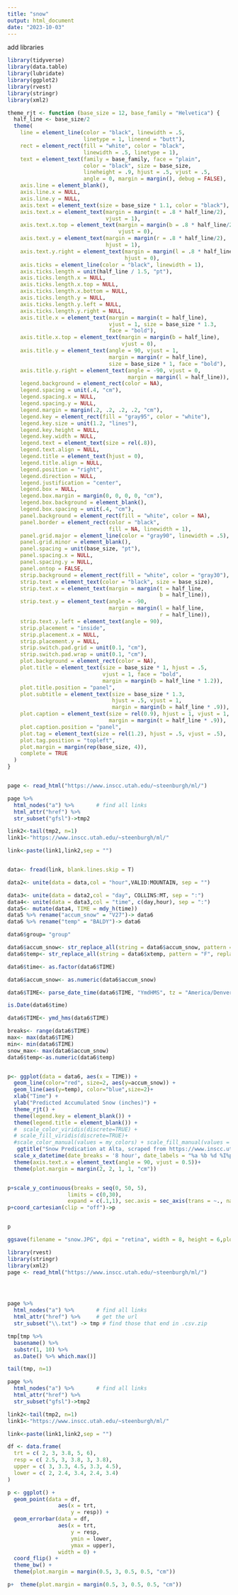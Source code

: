 ```yaml
---
title: "snow"
output: html_document
date: "2023-10-03"
---
```

add libraries

```r
library(tidyverse)
library(data.table)
library(lubridate)
library(ggplot2)
library(rvest)
library(stringr)
library(xml2)
```
```r
theme_rjt <- function (base_size = 12, base_family = "Helvetica") {
  half_line <- base_size/2
  theme(
    line = element_line(color = "black", linewidth = .5,
                        linetype = 1, lineend = "butt"),
    rect = element_rect(fill = "white", color = "black",
                        linewidth = .5, linetype = 1),
    text = element_text(family = base_family, face = "plain",
                        color = "black", size = base_size,
                        lineheight = .9, hjust = .5, vjust = .5,
                        angle = 0, margin = margin(), debug = FALSE),
    axis.line = element_blank(),
    axis.line.x = NULL,
    axis.line.y = NULL,
    axis.text = element_text(size = base_size * 1.1, color = "black"),
    axis.text.x = element_text(margin = margin(t = .8 * half_line/2),
                               vjust = 1),
    axis.text.x.top = element_text(margin = margin(b = .8 * half_line/2),
                                   vjust = 0),
    axis.text.y = element_text(margin = margin(r = .8 * half_line/2),
                               hjust = 1),
    axis.text.y.right = element_text(margin = margin(l = .8 * half_line/2),
                                     hjust = 0),
    axis.ticks = element_line(color = "black", linewidth = 1),
    axis.ticks.length = unit(half_line / 1.5, "pt"),
    axis.ticks.length.x = NULL,
    axis.ticks.length.x.top = NULL,
    axis.ticks.length.x.bottom = NULL,
    axis.ticks.length.y = NULL,
    axis.ticks.length.y.left = NULL,
    axis.ticks.length.y.right = NULL,
    axis.title.x = element_text(margin = margin(t = half_line),
                                vjust = 1, size = base_size * 1.3,
                                face = "bold"),
    axis.title.x.top = element_text(margin = margin(b = half_line),
                                    vjust = 0),
    axis.title.y = element_text(angle = 90, vjust = 1,
                                margin = margin(r = half_line),
                                size = base_size * 1, face = "bold"),
    axis.title.y.right = element_text(angle = -90, vjust = 0,
                                      margin = margin(l = half_line)),
    legend.background = element_rect(color = NA),
    legend.spacing = unit(.4, "cm"),
    legend.spacing.x = NULL,
    legend.spacing.y = NULL,
    legend.margin = margin(.2, .2, .2, .2, "cm"),
    legend.key = element_rect(fill = "gray95", color = "white"),
    legend.key.size = unit(1.2, "lines"),
    legend.key.height = NULL,
    legend.key.width = NULL,
    legend.text = element_text(size = rel(.8)),
    legend.text.align = NULL,
    legend.title = element_text(hjust = 0),
    legend.title.align = NULL,
    legend.position = "right",
    legend.direction = NULL,
    legend.justification = "center",
    legend.box = NULL,
    legend.box.margin = margin(0, 0, 0, 0, "cm"),
    legend.box.background = element_blank(),
    legend.box.spacing = unit(.4, "cm"),
    panel.background = element_rect(fill = "white", color = NA),
    panel.border = element_rect(color = "black",
                                fill = NA, linewidth = 1),
    panel.grid.major = element_line(color = "gray90", linewidth = .5),
    panel.grid.minor = element_blank(),
    panel.spacing = unit(base_size, "pt"),
    panel.spacing.x = NULL,
    panel.spacing.y = NULL,
    panel.ontop = FALSE,
    strip.background = element_rect(fill = "white", color = "gray30"),
    strip.text = element_text(color = "black", size = base_size),
    strip.text.x = element_text(margin = margin(t = half_line,
                                                b = half_line)),
    strip.text.y = element_text(angle = -90,
                                margin = margin(l = half_line,
                                                r = half_line)),
    strip.text.y.left = element_text(angle = 90),
    strip.placement = "inside",
    strip.placement.x = NULL,
    strip.placement.y = NULL,
    strip.switch.pad.grid = unit(0.1, "cm"),
    strip.switch.pad.wrap = unit(0.1, "cm"),
    plot.background = element_rect(color = NA),
    plot.title = element_text(size = base_size * 1, hjust = .5,
                              vjust = 1, face = "bold",
                              margin = margin(b = half_line * 1.2)),
    plot.title.position = "panel",
    plot.subtitle = element_text(size = base_size * 1.3,
                                 hjust = .5, vjust = 1,
                                 margin = margin(b = half_line * .9)),
    plot.caption = element_text(size = rel(0.9), hjust = 1, vjust = 1,
                                margin = margin(t = half_line * .9)),
    plot.caption.position = "panel",
    plot.tag = element_text(size = rel(1.2), hjust = .5, vjust = .5),
    plot.tag.position = "topleft",
    plot.margin = margin(rep(base_size, 4)),
    complete = TRUE
  )
}
```







```r

```



```r
page <- read_html("https://www.inscc.utah.edu/~steenburgh/ml/")

page %>%
  html_nodes("a") %>%       # find all links
  html_attr("href") %>%
  str_subset("gfsl")->tmp2

link2<-tail(tmp2, n=1)
link1<-"https://www.inscc.utah.edu/~steenburgh/ml/"

link<-paste(link1,link2,sep = "")


data<- fread(link, blank.lines.skip = T)

data2<- unite(data = data,col = "hour",VALID:MOUNTAIN, sep = "")

data3<- unite(data = data2,col = "day", COLLINS:MT, sep = ":")
data4<- unite(data = data3,col = "time", c(day,hour), sep = ":")
data5<- mutate(data4, TIME = mdy_h(time))
data5 %>% rename("accum_snow" = "V27")-> data6
data6 %>% rename("temp" = "BALDY")-> data6

data6$group= "group"

data6$accum_snow<- str_replace_all(string = data6$accum_snow, pattern = '"', replacement="")
data6$temp<- str_replace_all(string = data6$xtemp, pattern = "F", replacement="")

data6$time<- as.factor(data6$TIME)

data6$accum_snow<- as.numeric(data6$accum_snow)

data6$TIME<- parse_date_time(data6$TIME, "YmdHMS", tz = "America/Denver")

is.Date(data6$time)

data6$TIME<- ymd_hms(data6$TIME)

```

```r
breaks<- range(data6$TIME)
max<- max(data6$TIME)
min<- min(data6$TIME)
snow_max<- max(data6$accum_snow)
data6$temp<-as.numeric(data6$temp)


p<- ggplot(data = data6, aes(x = TIME)) + 
  geom_line(color="red", size=2, aes(y=accum_snow)) +
  geom_line(aes(y=temp), color="blue",size=2)+
  xlab("Time") + 
  ylab("Predicted Accumulated Snow (inches)") +
  theme_rjt() +  
  theme(legend.key = element_blank()) +
  theme(legend.title = element_blank()) + 
  #  scale_color_viridis(discrete=TRUE) +
  # scale_fill_viridis(discrete=TRUE)+
  #scale_color_manual(values = my_colors) + scale_fill_manual(values = my_colors)+
   ggtitle("Snow Predication at Alta, scraped from https://www.inscc.utah.edu/") +theme(plot.title = element_text(hjust = 0.5))+
  scale_x_datetime(date_breaks = '8 hour', date_labels = "%a %b %d %I%p", expand=c(0,0), limits = c(min,max))+
  theme(axis.text.x = element_text(angle = 90, vjust = 0.5))+
  theme(plot.margin = margin(2, 2, 1, 1, "cm"))


p+scale_y_continuous(breaks = seq(0, 50, 5), 
                   limits = c(0,30), 
                   expand = c(.1,1), sec.axis = sec_axis(trans = ~., name="temperature at MT BALDY"))+ theme(axis.title.y.right = element_text(color = "blue"))->p
p+coord_cartesian(clip = "off")->p


p 

ggsave(filename = "snow.JPG", dpi = "retina", width = 8, height = 6,plot = p)
```



```r
library(rvest)
library(stringr)
library(xml2)
page <- read_html("https://www.inscc.utah.edu/~steenburgh/ml/")




page %>%
  html_nodes("a") %>%       # find all links
  html_attr("href") %>%     # get the url
  str_subset("\\.txt") -> tmp # find those that end in .csv.zip

tmp[tmp %>%
  basename() %>%
  substr(1, 10) %>%
  as.Date() %>% which.max()]

tail(tmp, n=1)
```
```r
page %>%
  html_nodes("a") %>%       # find all links
  html_attr("href") %>%
  str_subset("gfsl")->tmp2

link2<-tail(tmp2, n=1)
link1<-"https://www.inscc.utah.edu/~steenburgh/ml/"

link<-paste(link1,link2,sep = "")
```
```r
df <- data.frame(
  trt = c( 2, 3, 3.8, 5, 6),
  resp = c( 2.5, 3, 3.8, 3, 3.8),
  upper = c( 3, 3.3, 4.5, 3.3, 4.5),
  lower = c( 2, 2.4, 3.4, 2.4, 3.4)
)

p <- ggplot() +
  geom_point(data = df, 
                aes(x = trt, 
                    y = resp)) +
  geom_errorbar(data = df, 
                aes(x = trt, 
                    y = resp, 
                    ymin = lower, 
                    ymax = upper), 
                width = 0) +
  coord_flip() +
  theme_bw() +
  theme(plot.margin = margin(0.5, 3, 0.5, 0.5, "cm"))

p+  theme(plot.margin = margin(0.5, 3, 0.5, 0.5, "cm"))

```

